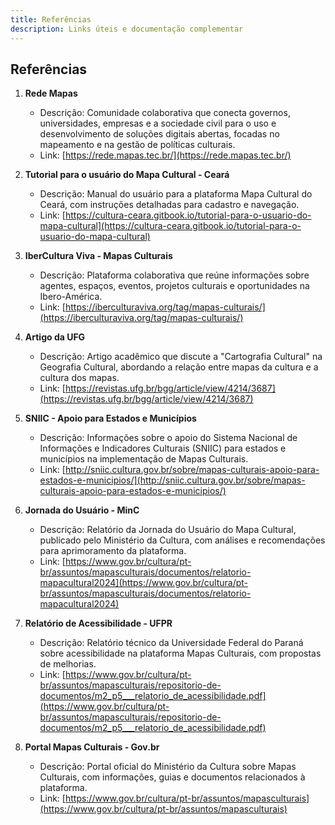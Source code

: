 ```yaml
---
title: Referências
description: Links úteis e documentação complementar
---
```


## Referências


1. **Rede Mapas**
   - Descrição: Comunidade colaborativa que conecta governos, universidades, empresas e a sociedade civil para o uso e desenvolvimento de soluções digitais abertas, focadas no mapeamento e na gestão de políticas culturais.
   - Link: [https://rede.mapas.tec.br/](https://rede.mapas.tec.br/)

2. **Tutorial para o usuário do Mapa Cultural - Ceará**
   - Descrição: Manual do usuário para a plataforma Mapa Cultural do Ceará, com instruções detalhadas para cadastro e navegação.
   - Link: [https://cultura-ceara.gitbook.io/tutorial-para-o-usuario-do-mapa-cultural](https://cultura-ceara.gitbook.io/tutorial-para-o-usuario-do-mapa-cultural)

3. **IberCultura Viva - Mapas Culturais**
   - Descrição: Plataforma colaborativa que reúne informações sobre agentes, espaços, eventos, projetos culturais e oportunidades na Ibero-América.
   - Link: [https://iberculturaviva.org/tag/mapas-culturais/](https://iberculturaviva.org/tag/mapas-culturais/)

4. **Artigo da UFG**
   - Descrição: Artigo acadêmico que discute a "Cartografia Cultural" na Geografia Cultural, abordando a relação entre mapas da cultura e a cultura dos mapas.
   - Link: [https://revistas.ufg.br/bgg/article/view/4214/3687](https://revistas.ufg.br/bgg/article/view/4214/3687)

5. **SNIIC - Apoio para Estados e Municípios**
   - Descrição: Informações sobre o apoio do Sistema Nacional de Informações e Indicadores Culturais (SNIIC) para estados e municípios na implementação de Mapas Culturais.
   - Link: [http://sniic.cultura.gov.br/sobre/mapas-culturais-apoio-para-estados-e-municipios/](http://sniic.cultura.gov.br/sobre/mapas-culturais-apoio-para-estados-e-municipios/)

6. **Jornada do Usuário - MinC**
   - Descrição: Relatório da Jornada do Usuário do Mapa Cultural, publicado pelo Ministério da Cultura, com análises e recomendações para aprimoramento da plataforma.
   - Link: [https://www.gov.br/cultura/pt-br/assuntos/mapasculturais/documentos/relatorio-mapacultural2024](https://www.gov.br/cultura/pt-br/assuntos/mapasculturais/documentos/relatorio-mapacultural2024)

7. **Relatório de Acessibilidade - UFPR**
   - Descrição: Relatório técnico da Universidade Federal do Paraná sobre acessibilidade na plataforma Mapas Culturais, com propostas de melhorias.
   - Link: [https://www.gov.br/cultura/pt-br/assuntos/mapasculturais/repositorio-de-documentos/m2_p5___relatorio_de_acessibilidade.pdf](https://www.gov.br/cultura/pt-br/assuntos/mapasculturais/repositorio-de-documentos/m2_p5___relatorio_de_acessibilidade.pdf)

8. **Portal Mapas Culturais - Gov.br**
   - Descrição: Portal oficial do Ministério da Cultura sobre Mapas Culturais, com informações, guias e documentos relacionados à plataforma.
   - Link: [https://www.gov.br/cultura/pt-br/assuntos/mapasculturais](https://www.gov.br/cultura/pt-br/assuntos/mapasculturais)
